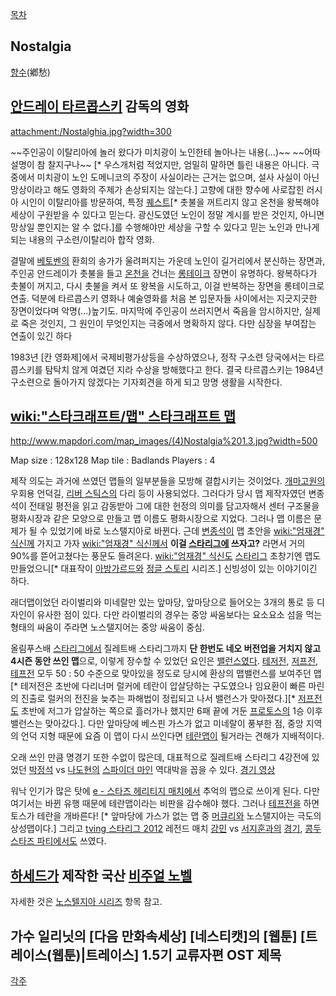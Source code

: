 [[목차]]

== Nostalgia ==
[[향수]](鄕愁)

== [[안드레이 타르콥스키]] 감독의 영화 ==
attachment:/Nostalghia.jpg?width=300

~~주인공이 이탈리아에 놀러 왔다가 미치광이 노인한테 놀아나는 내용(...)~~ ~~어따 설명이 참 찰지구나~~ [* 우스개처럼 적었지만, 엄밀히 말하면 틀린 내용은 아니다. 극중에서 미치광이 노인 도메니코의 주장이 사실이라는 근거는 없으며, 설사 사실이 아닌 망상이라고 해도 영화의 주제가 손상되지는 않는다.] 고향에 대한 향수에 사로잡힌 러시아 시인이 이탈리아를 방문하여, 특정 [[퀘스트]][* 촛불을 꺼트리지 않고 온천을 왕복해야 세상이 구원받을 수 있다고 믿는다. 광신도였던 노인이 정말 계시를 받은 것인지, 아니면 망상일 뿐인지는 알 수 없다.]를 수행해야만 세상을 구할 수 있다고 믿는 노인과 만나게 되는 내용의 구소련/이탈리아 합작 영화.

결말에 [[베토벤]]의 환희의 송가가 울려퍼지는 가운데 노인이 길거리에서 분신하는 장면과, 주인공 안드레이가 촛불을 들고 [[온천]]을 건너는 [[롱테이크]] 장면이 유명하다. 왕복하다가 촛불이 꺼지고, 다시 촛불을 켜서 또 왕복을 시도하고, 이걸 반복하는 장면을 롱테이크로 연출. 덕분에 타르콥스키 영화나 예술영화를 처음 본 입문자들 사이에서는 지긋지긋한 장면이었다며 악명(...)높기도. 마지막에 주인공이 쓰러지면서 죽음을 암시하지만, 실제로 죽은 것인지, 그 원인이 무엇인지는 극중에서 명확하지 않다. 다만 심장을 부여잡는 연출이 있긴 하다

1983년 [칸 영화제]에서 국제비평가상등을 수상하였으나, 정작 구소련 당국에서는 타르콥스키를 탐탁치 않게 여겼던 지라 수상을 방해했다고 한다. 결국 타르콥스키는 1984년 구소련으로 돌아가지 않겠다는 기자회견을 하게 되고 망명 생활을 시작한다.

== [[wiki:"스타크래프트/맵" 스타크래프트 맵]] ==
http://www.mapdori.com/map_images/(4)Nostalgia%201.3.jpg?width=500

Map size : 128x128
Map tile : Badlands
Players : 4

제작 의도는 과거에 쓰였던 맵들의 일부분들을 모방해 결합시키는 것이었다. [[개마고원]]의 우회용 언덕길, [[리버 스틱스]]의 다리 등이 사용되었다. 그러다가 당시 맵 제작자였던 변종석이 전태일 평전을 읽고 감동받아 그에 대한 헌정의 의미를 담고자해서 센터 구조물을 평화시장과 같은 모양으로 만들고 맵 이름도 평화시장으로 지었다. 그러나 맵 이름은 문제가 될 수 있었기에 바로 노스탤지아로 바뀐다. 근데 [[변종석]]이 맵 초안을 [[wiki:"엄재경" 식신]]께 가지고 가자 [[wiki:"엄재경" 식신]]께서 '''이걸 [[스타리그]]에 쓰자고?''' 라면서 거의 90%를 뜯어고쳤다는 풍문도 들려온다. [[wiki:"엄재경" 식신]]도 [[스타리그]] 초창기엔 맵도 만들었으니[* 대표작이 [[아방가르드]]와 [[정글 스토리]] 시리즈.] 신빙성이 있는 이야기이긴 하다.

래더맵이었던 라이벌리와 미네랄만 있는 앞마당, 앞마당으로 들어오는 3개의 통로 등 디자인이 유사한 점이 있다. 다만 라이벌리의 경우는 중앙 싸움보다는 요소요소 섬을 먹는 형태의 싸움이 주라면 노스탤지어는 중앙 싸움이 중심.

올림푸스배 [[스타리그]]에서 질레트배 스타리그까지 '''단 한번도 네오 버전업을 거치지 않고 4시즌 동안 쓰인 맵'''으로, 이렇게 장수할 수 있었던 요인은 [[밸런스]]였다. [[테저전]], [[저프전]], [[테프전]] 모두 50 : 50 수준으로 맞아있을 정도로 당시에 환상의 맵밸런스를 보여주던 맵[* 테저전은 초반에 다리너머 럴커에 테란이 압살당하는 구도였으나 임요환이 빠른 마린의 진출로 럴커의 전진을 늦추는 파해법이 정립되고 나서 밸런스가 맞아졌다.][* [[저프전]]도 초반에 저그가 압살하는 쪽으로 흘러가나 했지만 6패 끝에 거둔 [[프로토스]]의 1승 이후 밸런스는 맞아갔다.]. 다만 앞마당에 베스핀 가스가 없고 미네랄이 풍부한 점, 중앙 지역의 언덕 지형 때문에 요즘 이 맵이 다시 쓰인다면 [[테란맵]]이 될거라는 견해가 지배적이다.

오래 쓰인 만큼 명경기 또한 수없이 많은데, 대표적으로 질레트배 스타리그 4강전에 있었던 [[박정석]] vs [[나도현]]의 [[스파이더 마인]] 역대박을 꼽을 수 있다. [http://www.youtube.com/watch?v=Vz5zV4G_SCM 경기 영상]

워낙 인기가 많은 탓에 [[e - 스타즈 헤리티지 매치]]에서 추억의 맵으로 쓰이게 된다. 다만 여기서는 바뀐 유행 때문에 테란맵이라는 비판을 감수해야 했다. 그러나 [[테프전]]을 하면 토스가 테란을 개바른다! [* 앞마당에 가스가 없는 맵 중 [[머큐리]]와 노스탤지아는 극도의 상성맵이다.] 그리고 [[tving 스타리그 2012]] 레전드 매치 [[강민]] vs [[서지훈]]과의 [http://tvpot.daum.net/v/v6520MhahWhBaW1IsyByRhB 경기], [[콩두 스타즈 파티]]에서도 쓰였다.

== [[하세드]]가 제작한 국산 [[비주얼 노벨]] ==
자세한 것은 [[노스텔지아 시리즈]] 항목 참고.

== 가수 일리닛의 [다음 만화속세상] [네스티캣]의 [웹툰] [트레이스(웹툰)|트레이스] 1.5기 교류자편 OST 제목 ==


[[각주]]

